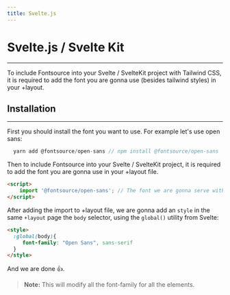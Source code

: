 ```yaml
---
title: Svelte.js
---
```


# Svelte.js / Svelte Kit

---


To include Fontsource into your Svelte / SvelteKit  project with Tailwind CSS, it is required to add the font you are gonna use (besides tailwind styles) in your +layout.

<CarbonAd />

## Installation

---

First you should install the font you want to use. For example let's use open sans:

```js
  yarn add @fontsource/open-sans // npm install @fontsource/open-sans
```

Then to include Fontsource into your Svelte / SvelteKit  project, it is required to add the font you are gonna use  in your +layout file.

```html
<script>
	import '@fontsource/open-sans'; // The font we are gonna serve with fontsource
</script>
```

After adding the import to +layout file, we are gonna add an `style` in the same `+layout` page the `body` selector, using the `global()` utility from Svelte:

```html
<style>
  :global(body){
     font-family: "Open Sans", sans-serif
  }
</style>
```

And we are done 👍. 


> **Note:** This will modify all the font-family for all the elements. 


